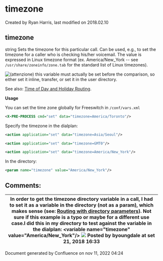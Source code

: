 
# timezone 

 Created by  Ryan Harris, last modified on 2018.02.10

## timezone

string Sets the timezone for this particular call. Can be used, e.g., to set the timezone for a caller who is checking his/her voicemail. The value is expressed in Linux timezone format (ex. America/New\_York -- see `/usr/share/zoneinfo/zone.tab` for the standard list of Linux timezones).

![(attenzione)](/images/icons/emoticons/warning.svg) this variable must actually be set before the comparison, so either set it inline, transfer, or set it in the user directory.

See also: [Time of Day and Holiday Routing](../FreeSWITCH-Explained/Dialplan/Time-of-Day-and-Holiday-Routing_6586868.mdx#about).

**Usage**

You can set the time zone globally for Freeswitch in `/conf/vars.xml`

```xml
<X-PRE-PROCESS cmd="set" data="timezone=America/Toronto"/>
```

Specify the timezone in the dialplan:

```xml
<action application="set" data="timezone=Asia/Seoul"/>
```

```xml
<action application="set" data="timezone=GMT0"/>
```

```xml
<action application="set" data="timezone=America/New_York"/>
```

In the directory:

```xml
<param name="timezone" value="America/New_York"/>
```

## Comments:

| In order to get the timezone directory variable in a call, I had to set it as a variable in the directory (not as a param), which makes sense (see: [Routing with directory parameters](../FreeSWITCH-Explained/Configuration/How-Tos/Routing-with-directory-parameters_13173575.mdx#-freeswitch--routing-with-directory-parameters-)). Not sure if this example is a typo or maybe for a different use case.I did this in my directory to test against the variable in the dialplan: &lt;variable name="timezone" value="America/New\_York"/> ![](/images/icons/contenttypes/comment_16.png) Posted by byoungdale at set 21, 2018 16:33 |
| ----------------------------------------------------------------------------------------------------------------------------------------------------------------------------------------------------------------------------------------------------------------------------------------------------------------------------------------------------------------------------------------------------------------------------------------------------------------------------------------------------------------------------------------- |

Document generated by Confluence on nov 11, 2022 04:24
